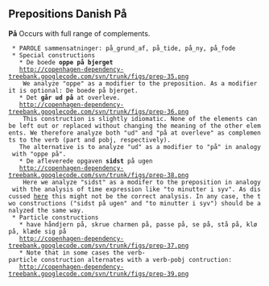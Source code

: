 ==  Prepositions Danish På ==

'''På''' Occurs with full range of complements.

  * PAROLE sammensatninger: på_grund_af, på_tide, på_ny, på_fode
  * Special constructions
    * De boede '''oppe på bjerget'''
    http://copenhagen-dependency-treebank.googlecode.com/svn/trunk/figs/prep-35.png
     We analyze "oppe" as a modifier to the preposition. As a modifier it is optional: De boede på bjerget.
    * Det '''går ud på''' at overleve.
    http://copenhagen-dependency-treebank.googlecode.com/svn/trunk/figs/prep-36.png
     This construction is slightly idiomatic. None of the elements can be left out or replaced without changing the meaning of the other elements. We therefore analyze both "ud" and "på at overleve" as complements to the verb (part and pobj, respectively).
    The alternative is to analyze "ud" as a modifier to "på" in analogy with "oppe på".
    * De afleverede opgaven '''sidst''' på ugen
    http://copenhagen-dependency-treebank.googlecode.com/svn/trunk/figs/prep-38.png
     Here we analyze "sidst" as a modifer to the preposition in analogy with the analysis of time expression like "to minutter i syv". As discussed [http://copenhagen-dependency-treebank.googlecode.com/svn/trunk/#time_expr here] this might not be the correct analysis. In any case, the two constructions ("sidst på ugen" and "to minutter i syv") should be analyzed the same way.
  * Particle constructions
    * have håndjern på, skrue charmen på, passe på, se på, stå på, klø på, klæde sig på
    http://copenhagen-dependency-treebank.googlecode.com/svn/trunk/figs/prep-37.png
    * Note that in some cases the verb-particle construction alternates with a verb-pobj contruction:
    http://copenhagen-dependency-treebank.googlecode.com/svn/trunk/figs/prep-39.png

